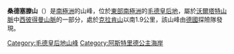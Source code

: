 {{coord|71|33|S|12|9|E|display=title}}

'''桑德塞滕山'''（{{lang-en|Sandseten Mountain}}）是[[南極洲|南極洲]]的山峰，位於[[東部南極洲|東部南極洲]]的[[毛德皇后地|毛德皇后地]]，屬於[[沃爾塔特山脈|沃爾塔特山脈]]中[[西彼得曼山脈|西彼得曼山脈]]的一部分，處於[[克拉肯山|克拉肯山]]以南1.9公里，該山峰由[[德國|德國]]探險隊發現。

{{DEFAULTSORT:Sandseten Mountain}}
[[Category:毛德皇后地山峰|Category:毛德皇后地山峰]]
[[Category:阿斯特里德公主海岸|Category:阿斯特里德公主海岸]]


{{PrincessAstridCoast-geo-stub}}